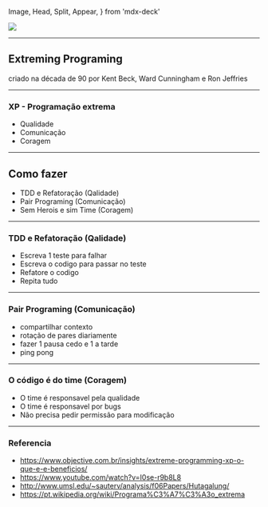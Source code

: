   Image,
  Head,
  Split,
  Appear,
} from 'mdx-deck'


<Head>
  <title>XP - Extreming Programing</title>
</Head>

<Image src='esquilo.jpg' background-image />

---

## Extreming Programing

<p>criado na década de 90 por Kent Beck, Ward Cunningham e Ron Jeffries</p>

---

### XP - Programação extrema

<Appear>
  <ul>
    <li>Qualidade</li>
    <li>Comunicação</li>
    <li>Coragem</li>
  </ul>
</Appear>

---

## Como fazer

<Appear>
  <ul>
    <li>TDD e Refatoração (Qalidade)</li>
    <li>Pair Programing (Comunicação)</li>
    <li>Sem Herois e sim Time (Coragem)</li>
  </ul>
</Appear>

---


### TDD e Refatoração (Qalidade)

<Appear>
  <ul>
    <li>Escreva 1 teste para falhar</li>
    <li>Escreva o codigo para passar no teste</li>
    <li>Refatore o codigo</li>
    <li>Repita tudo</li>
  </ul>
</Appear>

---

### Pair Programing (Comunicação)

<Appear>
  <ul>
    <li>compartilhar contexto</li>
    <li>rotação de pares diariamente</li>
    <li>fazer 1 pausa cedo e 1 a tarde</li>
    <li>ping pong</li>
  </ul>
</Appear>

---


###  O código é do time (Coragem)

<Appear>
  <ul>
    <li>O time é responsavel pela qualidade</li>
    <li>O time é responsavel por bugs</li>
    <li>Não precisa pedir permissão para modificação</li>
  </ul>
</Appear>

---

### Referencia

- https://www.objective.com.br/insights/extreme-programming-xp-o-que-e-e-beneficios/
- https://www.youtube.com/watch?v=I0se-r9b8L8
- http://www.umsl.edu/~sauterv/analysis/f06Papers/Hutagalung/
- https://pt.wikipedia.org/wiki/Programa%C3%A7%C3%A3o_extrema
